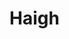 
# Haigh

<ProjectDetails
  region="Riverlands"
  house="House Haigh"
  type="Castle"
  status="In Progress"
  warp="/warp haigh"
  projectLead="jMp007"
  dateStarted="June 12, 2019"
  dateCompleted="Invalid Date"
/>

